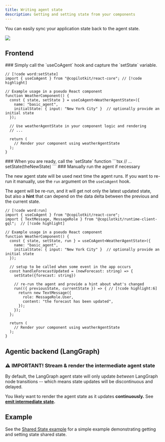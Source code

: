 ```yaml
---
title: Writing agent state
description: Getting and setting state from your components
---
```


You can easily sync your application state back to the agent state.

<Frame>
  <img src="/images/coagents/intermediate-state.gif" />
</Frame>

## Frontend

<Steps>

<Step>
### Simply call the `useCoAgent` hook and capture the `setState` variable.

```tsx
// [!code word:setState]
import { useCoAgent } from "@copilotkit/react-core"; // [!code highlight]

// Example usage in a pseudo React component
function WeatherComponent() {
  const { state, setState } = useCoAgent<WeatherAgentState>({
    name: "basic_agent",
    initialState: { input: "New York City" }  // optionally provide an initial state
  });

  // Use weatherAgentState in your component logic and rendering
  // ...

  return (
    // Render your component using weatherAgentState
  );
}
```

</Step>

<Step>
### When you are ready, call the `setState` function
```tsx
// ...
setState(theNewState)
```

</Step>

<Step>
### Manually run the agent if necessary

The new agent state will be used next time the agent runs.
If you want to re-run it manually, use the `run` argument on the `useCoAgent` hook.

The agent will be re-run, and it will get not only the latest updated state, <br/>
but also a **hint** that can depend on the data delta between the previous and the current state.

```tsx
// [!code word:run]
import { useCoAgent } from "@copilotkit/react-core";
import { TextMessage, MessageRole } from "@copilotkit/runtime-client-gql";  // [!code highlight]

// Example usage in a pseudo React component
function WeatherComponent() {
  const { state, setState, run } = useCoAgent<WeatherAgentState>({
    name: "basic_agent",
    initialState: { input: "New York City" }  // optionally provide an initial state
  });

  // setup to be called when some event in the app occurs
  const handleForecastUpdated = (newForecast: string) => {
    setState({forecast: string})

    // re-run the agent and provide a hint about what's changed
    run(({ previousState, currentState }) => { // [!code highlight:6]
      return new TextMessage({
        role: MessageRole.User,
        content: "the forecast has been updated",
      });
    });
  };

  return (
    // Render your component using weatherAgentState
  );
}
```

</Step>

</Steps>

## Agentic backend (LangGraph)

<Steps>
<Step>

### ⚠️ IMPORTANT! Stream & render the intermediate agent state

By default, the LangGraph agent state will only update _between_ LangGraph node transitions --
which means state updates will be discontinuous and delayed.

You likely want to render the agent state as it updates **continuously.** See **[emit intermediate state](/coagents/advanced/intermediate-state-streaming).**

</Step>
</Steps>

## Example

See the [Shared State example](https://github.com/CopilotKit/CopilotKit/tree/main/examples/coagents-shared-state) for a simple example demonstrating getting and setting state shared state.
